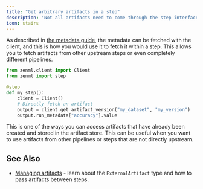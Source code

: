 ```yaml
---
title: "Get arbitrary artifacts in a step"
description: "Not all artifacts need to come through the step interface from direct upstream steps."
icon: stairs
---
```


As described in [the metadata guide](/v/0.70.0/versions/0.66.0/how-to/track-metrics-metadata/logging-metadata), the metadata can be fetched with the client, and this is how you would use it to fetch it within a step. This allows you to fetch artifacts from other upstream steps or even completely different pipelines.

```py
from zenml.client import Client
from zenml import step

@step
def my_step():
    client = Client()
    # Directly fetch an artifact
    output = client.get_artifact_version("my_dataset", "my_version")
    output.run_metadata["accuracy"].value
```

This is one of the ways you can access artifacts that have already been created and stored in the artifact store. This can be useful when you want to use artifacts from other pipelines or steps that are not directly upstream.

## See Also

* [Managing artifacts](/v/0.70.0/versions/0.66.0/user-guide/starter-guide/manage-artifacts) \- learn about the `ExternalArtifact` type and how to pass artifacts between steps.
